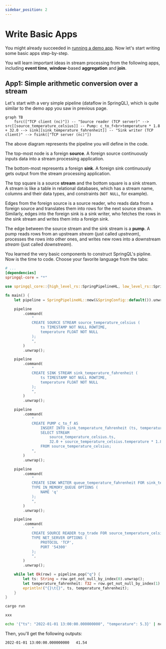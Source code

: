 ```yaml
---
sidebar_position: 2
---
```



# Write Basic Apps

You might already succeeded in [running a demo app](./install-and-run-app).
Now let's start writing some basic apps step-by-step.

You will learn important ideas in stream processing from the following apps, including **event time**, **window**-based **aggregation** and **join**.

## App1: Simple arithmetic conversion over a stream

Let's start with a very simple pipeline (dataflow in SpringQL), which is quite similar to the demo app you saw in previous page.

```mermaid
graph TB
    fsrc(["TCP client (nc)"]) -- "Source reader (TCP server)" --> src[[source_temperature_celsius]] -- Pump: c_to_f<br>temperature * 1.8 + 32.0 --> sink[[sink_temperature_fahrenheit]] -- "Sink writer (TCP client)" --> fsink(["TCP server (nc)"])
```

The above diagram represents the pipeline you will define in the code.

The top-most node is a foreign **source**. A foreign source continuously inputs data into a stream processing application.

The bottom-most represents a foreign **sink**. A foreign sink continuously gets output from the stream processing application.

The top square is a source **stream** and the bottom square is a sink stream. A stream is like a table in relational databases, which has a stream name, columns and their data types, and constraints (`NOT NULL`, for example).

Edges from the foreign source is a source reader, who reads data from a foreign source and translates them into rows for the next source stream.
Similarly, edges into the foreign sink is a sink writer, who fetches the rows in the sink stream and writes them into a foreign sink.

The edge between the source stream and the sink stream is a **pump**. A pump reads rows from an upstream _stream_ (just called _upstream_), processes the rows into other ones, and writes new rows into a downstream _stream_ (just called _downstream_).

You learned the very basic components to construct SpringQL's pipline. Now is the time to code.
Choose your favorite language from the tabs:

<Tabs>
<TabItem value="rust" label="Rust">

```toml title="Cargo.toml"
# ...
[dependencies]
springql-core = "*"
```

```rust title="main.rs"
use springql_core::{high_level_rs::SpringPipelineHL, low_level_rs::SpringConfig};

fn main() {
    let pipeline = SpringPipelineHL::new(&SpringConfig::default()).unwrap();

    pipeline
        .command(
            "
            CREATE SOURCE STREAM source_temperature_celsius (
                ts TIMESTAMP NOT NULL ROWTIME,    
                temperature FLOAT NOT NULL
            );
            ",
        )
        .unwrap();

    pipeline
        .command(
            "
            CREATE SINK STREAM sink_temperature_fahrenheit (
                ts TIMESTAMP NOT NULL ROWTIME,    
                temperature FLOAT NOT NULL
            );
            ",
        )
        .unwrap();

    pipeline
        .command(
            "
            CREATE PUMP c_to_f AS
                INSERT INTO sink_temperature_fahrenheit (ts, temperature)
                SELECT STREAM
                    source_temperature_celsius.ts,
                    32.0 + source_temperature_celsius.temperature * 1.8
                FROM source_temperature_celsius;
            ",
        )
        .unwrap();

    pipeline
        .command(
            "
            CREATE SINK WRITER queue_temperature_fahrenheit FOR sink_temperature_fahrenheit
            TYPE IN_MEMORY_QUEUE OPTIONS (
                NAME 'q'
            );
            ",
        )
        .unwrap();

    pipeline
        .command(
            "
            CREATE SOURCE READER tcp_trade FOR source_temperature_celsius
            TYPE NET_SERVER OPTIONS (
                PROTOCOL 'TCP',
                PORT '54300'
            );
            ",
        )
        .unwrap();

    while let Ok(row) = pipeline.pop("q") {
        let ts: String = row.get_not_null_by_index(0).unwrap();
        let temperature_fahrenheit: f32 = row.get_not_null_by_index(1).unwrap();
        eprintln!("{}\t{}", ts, temperature_fahrenheit);
    }
}
```

```bash title="Run the app (start app)"
cargo run
```

</TabItem>

<TabItem value="c" label="C">

```c title="main.c"
xxx
```

</TabItem>
</Tabs>

```bash title="Run the app (input from foreign source)"
echo '{"ts": "2022-01-01 13:00:00.000000000", "temperature": 5.3}' | nc localhost 54300
```

Then, you'll get the following outputs:

```text title="Output"
2022-01-01 13:00:00.000000000   41.54
```
